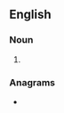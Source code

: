 ==English==

===Noun===
{{head|en|noun plural form}}

# {{plural of|cithara|lang=en}}

===Anagrams===
* {{anagrams|en|atrichia}}